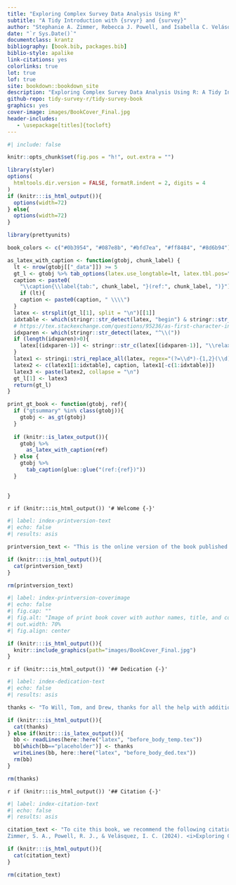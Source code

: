 ```yaml
--- 
title: "Exploring Complex Survey Data Analysis Using R"
subtitle: "A Tidy Introduction with {srvyr} and {survey}"
author: "Stephanie A. Zimmer, Rebecca J. Powell, and Isabella C. Velásquez"
date: "`r Sys.Date()`"
documentclass: krantz
bibliography: [book.bib, packages.bib]
biblio-style: apalike
link-citations: yes
colorlinks: true
lot: true
lof: true
site: bookdown::bookdown_site
description: "Exploring Complex Survey Data Analysis Using R: A Tidy Introduction with {srvyr} and {survey}"
github-repo: tidy-survey-r/tidy-survey-book
graphics: yes
cover-image: images/BookCover_Final.jpg
header-includes:
   - \usepackage[titles]{tocloft}
---
```



```r
#| include: false

knitr::opts_chunk$set(fig.pos = "h!", out.extra = "")

library(styler)
options(
  htmltools.dir.version = FALSE, formatR.indent = 2, digits = 4
)
if (knitr:::is_html_output()){
  options(width=72)
} else{
  options(width=72)
}

library(prettyunits)

book_colors <- c("#0b3954", "#087e8b", "#bfd7ea", "#ff8484", "#8d6b94")

as_latex_with_caption <- function(gtobj, chunk_label) {
  lt <- nrow(gtobj[["_data"]]) >= 5
  gt_l <- gtobj %>% tab_options(latex.use_longtable=lt, latex.tbl.pos="H") %>% gt::as_latex()
  caption <- paste0(
    "\\caption{\\label{tab:", chunk_label, "}(ref:", chunk_label, ")}")
    if (lt){
    caption <- paste0(caption, " \\\\")
  }
  latex <- strsplit(gt_l[1], split = "\n")[[1]]
  idxtable <- which(stringr::str_detect(latex, "begin") & stringr::str_detect(latex, "table"))
  # https://tex.stackexchange.com/questions/95236/as-first-character-in-table-row 
  idxparen <- which(stringr::str_detect(latex, "^\\("))
  if (length(idxparen)>0){
    latex[(idxparen-1)] <- stringr::str_c(latex[(idxparen-1)], "\\relax")
  }
  latex1 <- stringi::stri_replace_all(latex, regex="(?=\\d*)-{1,2}(\\d)", replacement="--$1")
  latex2 <- c(latex1[1:idxtable], caption, latex1[-c(1:idxtable)])
  latex3 <- paste(latex2, collapse = "\n")
  gt_l[1] <- latex3
  return(gt_l)
}

print_gt_book <- function(gtobj, ref){
  if ("gtsummary" %in% class(gtobj)){
    gtobj <- as_gt(gtobj)
  }
  
  if (knitr::is_latex_output()){
    gtobj %>%
      as_latex_with_caption(ref)
  } else {
    gtobj %>% 
      tab_caption(glue::glue("(ref:{ref})"))
  }
  
  
}

```

`r if (knitr:::is_html_output()) '# Welcome {-}'`

```r
#| label: index-printversion-text
#| echo: false
#| results: asis

printversion_text <- "This is the online version of the book published by CRC Press in November 2024.  You can purchase a copy of this book directly from [Routledge](https://www.routledge.com/Exploring-Complex-Survey-Data-Analysis-Using-R-A-Tidy-Introduction-with-srvyr-and-survey/Zimmer-Powell-Velasquez/p/book/9781032302867) or your preferred bookstore. Cover artwork designed and created by [Allison Horst](https://allisonhorst.com/)."

if (knitr:::is_html_output()){
  cat(printversion_text)
} 

rm(printversion_text)
```


```r
#| label: index-printversion-coverimage
#| echo: false
#| fig.cap: ""
#| fig.alt: "Image of print book cover with author names, title, and cover image"
#| out.width: 70%
#| fig.align: center

if (knitr:::is_html_output()){
  knitr::include_graphics(path="images/BookCover_Final.jpg")
}
```

`r if (knitr:::is_html_output()) '## Dedication {-}'`

```r
#| label: index-dedication-text
#| echo: false
#| results: asis

thanks <- "To Will, Tom, and Drew, thanks for all the help with additional chores and plenty of Git consulting!"

if (knitr:::is_html_output()){
  cat(thanks)
} else if(knitr:::is_latex_output()){
  bb <- readLines(here::here("latex", "before_body_temp.tex"))
  bb[which(bb=="placeholder")] <- thanks
  writeLines(bb, here::here("latex", "before_body_ded.tex"))
  rm(bb)
}

rm(thanks)
```

`r if (knitr:::is_html_output()) '## Citation {-}'`

```r
#| label: index-citation-text
#| echo: false
#| results: asis

citation_text <- "To cite this book, we recommend the following citation: \n 
Zimmer, S. A., Powell, R. J., & Velásquez, I. C. (2024). <i>Exploring Complex Survey Data Analysis Using R: A Tidy Introduction with {srvyr} and {survey}</i>. Chapman & Hall: CRC Press."

if (knitr:::is_html_output()){
  cat(citation_text)
} 

rm(citation_text)
```
